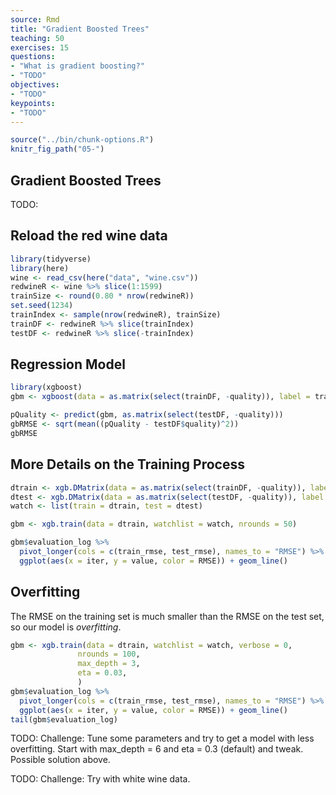 ```yaml
---
source: Rmd
title: "Gradient Boosted Trees"
teaching: 50 
exercises: 15
questions:
- "What is gradient boosting?"
- "TODO"
objectives:
- "TODO"
keypoints:
- "TODO"
---
```


```r
source("../bin/chunk-options.R")
knitr_fig_path("05-")
```

## Gradient Boosted Trees

TODO: 


## Reload the red wine data

```r
library(tidyverse)
library(here)
wine <- read_csv(here("data", "wine.csv"))
redwineR <- wine %>% slice(1:1599) 
trainSize <- round(0.80 * nrow(redwineR))
set.seed(1234) 
trainIndex <- sample(nrow(redwineR), trainSize)
trainDF <- redwineR %>% slice(trainIndex)
testDF <- redwineR %>% slice(-trainIndex)
```

## Regression Model

```r
library(xgboost)
gbm <- xgboost(data = as.matrix(select(trainDF, -quality)), label = trainDF$quality, nrounds = 50)
```

```r
pQuality <- predict(gbm, as.matrix(select(testDF, -quality)))
gbRMSE <- sqrt(mean((pQuality - testDF$quality)^2))
gbRMSE
```

## More Details on the Training Process

```r
dtrain <- xgb.DMatrix(data = as.matrix(select(trainDF, -quality)), label = trainDF$quality)
dtest <- xgb.DMatrix(data = as.matrix(select(testDF, -quality)), label = testDF$quality)
watch <- list(train = dtrain, test = dtest)
```

```r
gbm <- xgb.train(data = dtrain, watchlist = watch, nrounds = 50)
```

```r
gbm$evaluation_log %>% 
  pivot_longer(cols = c(train_rmse, test_rmse), names_to = "RMSE") %>% 
  ggplot(aes(x = iter, y = value, color = RMSE)) + geom_line()
```


## Overfitting

The RMSE on the training set is much smaller than the RMSE on the test set, so our model is *overfitting*. 

```r
gbm <- xgb.train(data = dtrain, watchlist = watch, verbose = 0,
               nrounds = 100,
               max_depth = 3,
               eta = 0.03,
               )
gbm$evaluation_log %>% 
  pivot_longer(cols = c(train_rmse, test_rmse), names_to = "RMSE") %>% 
  ggplot(aes(x = iter, y = value, color = RMSE)) + geom_line()
tail(gbm$evaluation_log)
```

TODO: Challenge: Tune some parameters and try to get a model with less overfitting. Start with max_depth = 6 and eta = 0.3 (default) and tweak. Possible solution above.


TODO: Challenge: Try with white wine data.